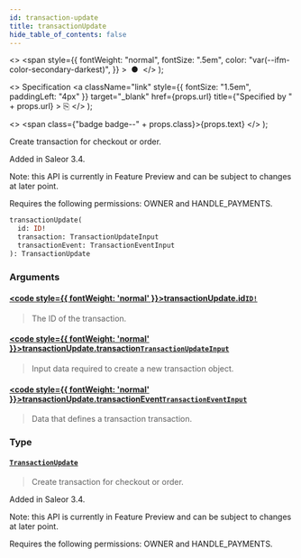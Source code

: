 ```yaml
---
id: transaction-update
title: transactionUpdate
hide_table_of_contents: false
---
```


  <>
    <span
      style={{
        fontWeight: "normal",
        fontSize: ".5em",
        color: "var(--ifm-color-secondary-darkest)",
      }}
    >
      &nbsp;●&nbsp;
    </span>
  </>
);

  <>
    Specification
    <a
      className="link"
      style={{ fontSize: "1.5em", paddingLeft: "4px" }}
      target="\_blank"
      href={props.url}
      title={"Specified by " + props.url}
    >
      ⎘
    </a>
  </>
);

  <>
    <span class={"badge badge--" + props.class}>{props.text}</span>
  </>
);

Create transaction for checkout or order.

Added in Saleor 3.4.

Note: this API is currently in Feature Preview and can be subject to changes at later point.

Requires the following permissions: OWNER and HANDLE_PAYMENTS.

```graphql
transactionUpdate(
  id: ID!
  transaction: TransactionUpdateInput
  transactionEvent: TransactionEventInput
): TransactionUpdate
```

### Arguments

#### [<code style={{ fontWeight: 'normal' }}>transactionUpdate.<b>id</b></code>](#)<Bullet />[`ID!`](../../api-reference/scalars/id) <Badge class="secondary" text="non-null"/> <Badge class="secondary" text="scalar"/>

> The ID of the transaction.

#### [<code style={{ fontWeight: 'normal' }}>transactionUpdate.<b>transaction</b></code>](#)<Bullet />[`TransactionUpdateInput`](../../api-reference/inputs/transaction-update-input) <Badge class="secondary" text="input"/>

> Input data required to create a new transaction object.

#### [<code style={{ fontWeight: 'normal' }}>transactionUpdate.<b>transactionEvent</b></code>](#)<Bullet />[`TransactionEventInput`](../../api-reference/inputs/transaction-event-input) <Badge class="secondary" text="input"/>

> Data that defines a transaction transaction.

### Type

#### [`TransactionUpdate`](../../api-reference/objects/transaction-update) <Badge class="secondary" text="object"/>

> Create transaction for checkout or order.

Added in Saleor 3.4.

Note: this API is currently in Feature Preview and can be subject to changes at later point.

Requires the following permissions: OWNER and HANDLE_PAYMENTS.

>
